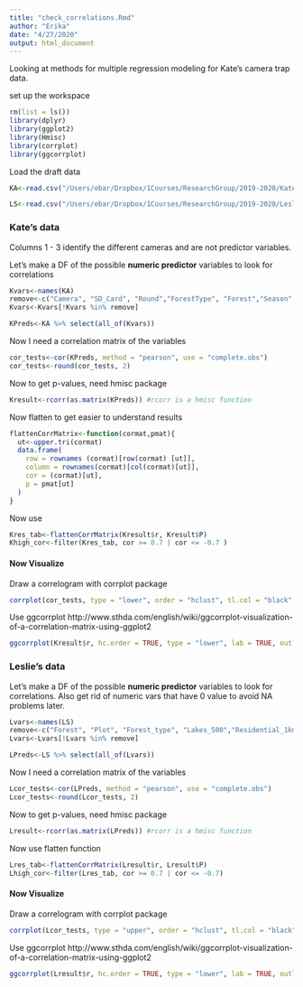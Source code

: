 ```yaml
---
title: "check_correlations.Rmd"
author: "Erika"
date: "4/27/2020"
output: html_document
---
```


Looking at methods for multiple regression modeling for Kate's camera trap data.

set up the workspace
```r
rm(list = ls())
library(dplyr)
library(ggplot2)
library(Hmisc)
library(corrplot)
library(ggcorrplot)

```
Load the draft data
```r
KA<-read.csv("/Users/ebar/Dropbox/1Courses/ResearchGroup/2019-2020/Kate Andy/Covariates.draft.csv")

LS<-read.csv("/Users/ebar/Dropbox/1Courses/ResearchGroup/2019-2020/Leslie/SYEvariables.csv")
```

### Kate's data
Columns 1 - 3 identify the different cameras and are not predictor variables. 

Let's make a DF of the possible **numeric predictor** variables to look for correlations

```r
Kvars<-names(KA)
remove<-c("Camera", "SD_Card", "Round","ForestType", "Forest","Season", "Cam_Model", "P_Barren50","P_Barren100")
Kvars<-Kvars[!Kvars %in% remove]

KPreds<-KA %>% select(all_of(Kvars))
```
Now I need a correlation matrix of the variables

```r
cor_tests<-cor(KPreds, method = "pearson", use = "complete.obs")
cor_tests<-round(cor_tests, 2)
```
Now to get p-values, need hmisc package
```r
Kresult<-rcorr(as.matrix(KPreds)) #rcorr is a hmisc function

```
Now flatten to get easier to understand results
```r
flattenCorrMatrix<-function(cormat,pmat){
  ut<-upper.tri(cormat)
  data.frame(
    row = rownames (cormat)[row(cormat) [ut]],
    column = rownames(cormat)[col(cormat)[ut]],
    cor = (cormat)[ut],
    p = pmat[ut]
  )
}
```
Now use
```r
Kres_tab<-flattenCorrMatrix(Kresult$r, Kresult$P)
Khigh_cor<-filter(Kres_tab, cor >= 0.7 | cor <= -0.7 )
```
#### Now Visualize

Draw a correlogram with corrplot package

```r
corrplot(cor_tests, type = "lower", order = "hclust", tl.col = "black", tl.srt = 45)
```
Use ggcorrplot
http://www.sthda.com/english/wiki/ggcorrplot-visualization-of-a-correlation-matrix-using-ggplot2

```r
ggcorrplot(Kresult$r, hc.order = TRUE, type = "lower", lab = TRUE, outline.col = "white", p.mat = Kresult$P, insig = "blank" )
```

### Leslie's data

Let's make a DF of the possible **numeric predictor** variables to look for correlations. Also get rid of numeric vars that have 0 value to avoid NA problems later.

```r
Lvars<-names(LS)
remove<-c("Forest", "Plot", "Forest_type", "Lakes_500","Residential_1km","Lakes_1km")
Lvars<-Lvars[!Lvars %in% remove]

LPreds<-LS %>% select(all_of(Lvars))
```
Now I need a correlation matrix of the variables

```r
Lcor_tests<-cor(LPreds, method = "pearson", use = "complete.obs")
Lcor_tests<-round(Lcor_tests, 2)
```
Now to get p-values, need hmisc package
```r
Lresult<-rcorr(as.matrix(LPreds)) #rcorr is a hmisc function
```

Now use flatten function
```r
Lres_tab<-flattenCorrMatrix(Lresult$r, Lresult$P)
Lhigh_cor<-filter(Lres_tab, cor >= 0.7 | cor <= -0.7)
```
#### Now Visualize

Draw a correlogram with corrplot package

```r
corrplot(Lcor_tests, type = "upper", order = "hclust", tl.col = "black", tl.srt = 45)
```
Use ggcorrplot
http://www.sthda.com/english/wiki/ggcorrplot-visualization-of-a-correlation-matrix-using-ggplot2

```r
ggcorrplot(Lresult$r, hc.order = TRUE, type = "lower", lab = TRUE, outline.col = "white", p.mat = Lresult$P, insig = "blank" )
```

